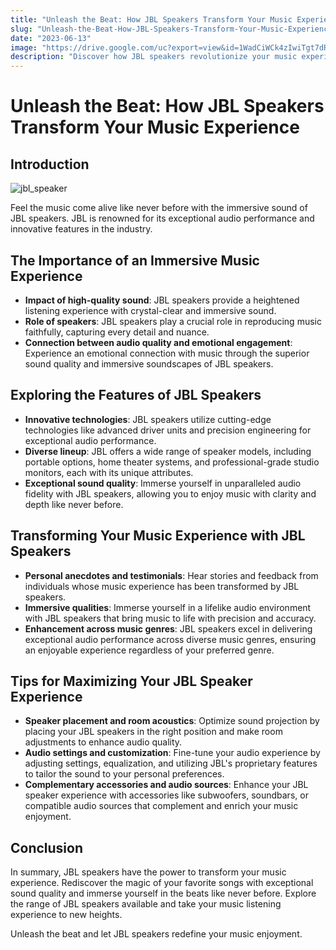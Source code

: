 ```yaml
---
title: "Unleash the Beat: How JBL Speakers Transform Your Music Experience"
slug: "Unleash-the-Beat-How-JBL-Speakers-Transform-Your-Music-Experience"
date: "2023-06-13"
image: "https://drive.google.com/uc?export=view&id=1WadCiWCk4zIwiTgt7dR6HZWH2frwoKK5"
description: "Discover how JBL speakers revolutionize your music experience with immersive sound and exceptional audio quality. Unleash the beat and explore the features, personal anecdotes, and tips for maximizing your JBL speaker experience. Elevate your music enjoyment to new heights with JBL's renowned audio technology."
---
```

# Unleash the Beat: How JBL Speakers Transform Your Music Experience

## Introduction

![jbl_speaker](https://drive.google.com/uc?export=view&id=1WadCiWCk4zIwiTgt7dR6HZWH2frwoKK5)

Feel the music come alive like never before with the immersive sound of JBL speakers. JBL is renowned for its exceptional audio performance and innovative features in the industry.

## The Importance of an Immersive Music Experience

- **Impact of high-quality sound**: JBL speakers provide a heightened listening experience with crystal-clear and immersive sound.
- **Role of speakers**: JBL speakers play a crucial role in reproducing music faithfully, capturing every detail and nuance.
- **Connection between audio quality and emotional engagement**: Experience an emotional connection with music through the superior sound quality and immersive soundscapes of JBL speakers.

## Exploring the Features of JBL Speakers

- **Innovative technologies**: JBL speakers utilize cutting-edge technologies like advanced driver units and precision engineering for exceptional audio performance.
- **Diverse lineup**: JBL offers a wide range of speaker models, including portable options, home theater systems, and professional-grade studio monitors, each with its unique attributes.
- **Exceptional sound quality**: Immerse yourself in unparalleled audio fidelity with JBL speakers, allowing you to enjoy music with clarity and depth like never before.

## Transforming Your Music Experience with JBL Speakers

- **Personal anecdotes and testimonials**: Hear stories and feedback from individuals whose music experience has been transformed by JBL speakers.
- **Immersive qualities**: Immerse yourself in a lifelike audio environment with JBL speakers that bring music to life with precision and accuracy.
- **Enhancement across music genres**: JBL speakers excel in delivering exceptional audio performance across diverse music genres, ensuring an enjoyable experience regardless of your preferred genre.

## Tips for Maximizing Your JBL Speaker Experience

- **Speaker placement and room acoustics**: Optimize sound projection by placing your JBL speakers in the right position and make room adjustments to enhance audio quality.
- **Audio settings and customization**: Fine-tune your audio experience by adjusting settings, equalization, and utilizing JBL's proprietary features to tailor the sound to your personal preferences.
- **Complementary accessories and audio sources**: Enhance your JBL speaker experience with accessories like subwoofers, soundbars, or compatible audio sources that complement and enrich your music enjoyment.

## Conclusion

In summary, JBL speakers have the power to transform your music experience. Rediscover the magic of your favorite songs with exceptional sound quality and immerse yourself in the beats like never before. Explore the range of JBL speakers available and take your music listening experience to new heights.

Unleash the beat and let JBL speakers redefine your music enjoyment.